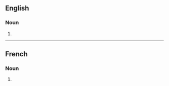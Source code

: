 ==English==

===Noun===
{{head|en|noun form}}

# {{plural of|en|chambranle}}

----

==French==

===Noun===
{{head|fr|noun plural form|g=m}}

# {{plural of|fr|chambranle}}